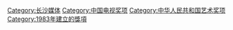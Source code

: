 {{Category more|中国电视金鹰奖}}

[[Category:长沙媒体|Category:长沙媒体]]
[[Category:中国电视奖项|Category:中国电视奖项]]
[[Category:中华人民共和国艺术奖项|Category:中华人民共和国艺术奖项]]
[[Category:1983年建立的獎項|Category:1983年建立的獎項]]